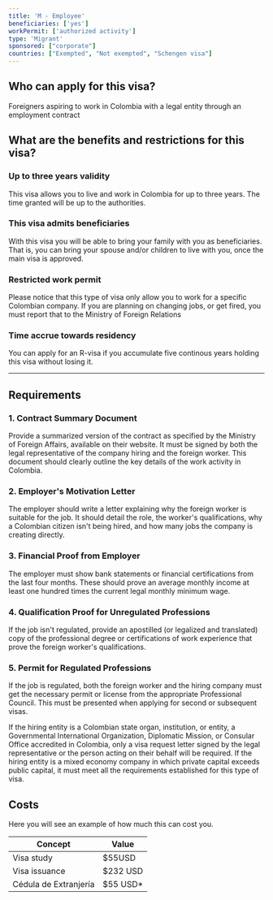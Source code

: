 ```yaml
---
title: 'M - Employee'
beneficiaries: ['yes']
workPermit: ['authorized activity']
type: 'Migrant'
sponsored: ["corporate"]
countries: ["Exempted", "Not exempted", "Schengen visa"]
---
```

## Who can apply for this visa?

Foreigners aspiring to work in Colombia with a legal entity through an employment contract

## What are the benefits and restrictions for this visa?

### **Up to three years validity**

This visa allows you to live and work in Colombia for up to three years. The time granted will be up to the authorities. 

### **This visa admits beneficiaries**

With this visa you will be able to bring your family with you as beneficiaries. That is, you can bring your spouse and/or children to live with you, once the main visa is approved.

### **Restricted work permit**

Please notice that this type of visa only allow you to work for a specific Colombian company. If you are planning on changing jobs, or get fired, you must report that to the Ministry of Foreign Relations

### T**ime accrue towards residency**

You can apply for an R-visa if you accumulate five continous years holding this visa without losing it.

---

## Requirements

### 1. Contract Summary Document

Provide a summarized version of the contract as specified by the Ministry of Foreign Affairs, available on their website. It must be signed by both the legal representative of the company hiring and the foreign worker. This document should clearly outline the key details of the work activity in Colombia.

### 2. Employer's Motivation Letter

The employer should write a letter explaining why the foreign worker is suitable for the job. It should detail the role, the worker's qualifications, why a Colombian citizen isn't being hired, and how many jobs the company is creating directly.

### 3. Financial Proof from Employer

The employer must show bank statements or financial certifications from the last four months. These should prove an average monthly income at least one hundred times the current legal monthly minimum wage.

### 4. Qualification Proof for Unregulated Professions

If the job isn't regulated, provide an apostilled (or legalized and translated) copy of the professional degree or certifications of work experience that prove the foreign worker's qualifications.

### 5. Permit for Regulated Professions

If the job is regulated, both the foreign worker and the hiring company must get the necessary permit or license from the appropriate Professional Council. This must be presented when applying for second or subsequent visas.

If the hiring entity is a Colombian state organ, institution, or entity, a Governmental International Organization, Diplomatic Mission, or Consular Office accredited in Colombia, only a visa request letter signed by the legal representative or the person acting on their behalf will be required. If the hiring entity is a mixed economy company in which private capital exceeds public capital, it must meet all the requirements established for this type of visa.

## Costs

Here you will see an example of how much this can cost you.

| Concept | Value |
| --- | --- |
| Visa study | $55USD |
| Visa issuance | $232 USD |
| Cédula de Extranjería | $55 USD* |
